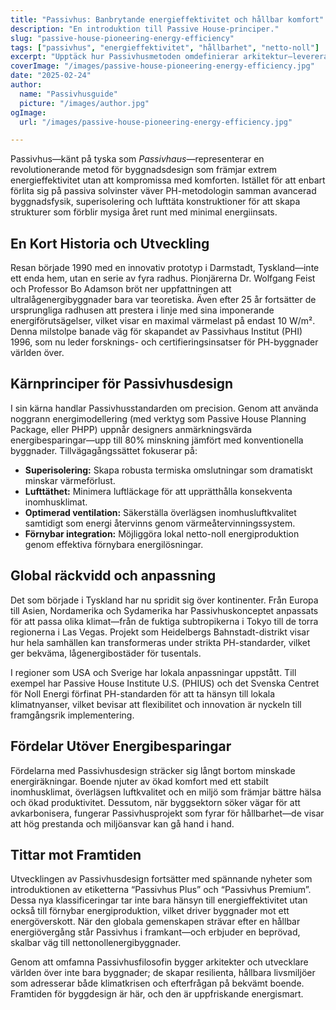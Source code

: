 ```yaml
---
title: "Passivhus: Banbrytande energieffektivitet och hållbar komfort"
description: "En introduktion till Passive House-principer."
slug: "passive-house-pioneering-energy-efficiency"
tags: ["passivhus", "energieffektivitet", "hållbarhet", "netto-noll"]
excerpt: "Upptäck hur Passivhusmetoden omdefinierar arkitektur—levererar överlägsen inomhuskomfort, kraftigt minskad energiförbrukning och en betydande minskning av koldioxidutsläpp, oavsett byggnadstyp eller klimat."
coverImage: "/images/passive-house-pioneering-energy-efficiency.jpg"
date: "2025-02-24"
author:
  name: "Passivhusguide"
  picture: "/images/author.jpg"
ogImage:
  url: "/images/passive-house-pioneering-energy-efficiency.jpg"

---
```

Passivhus—känt på tyska som *Passivhaus*—representerar en revolutionerande metod för byggnadsdesign som främjar extrem energieffektivitet utan att kompromissa med komforten. Istället för att enbart förlita sig på passiva solvinster väver PH-metodologin samman avancerad byggnadsfysik, superisolering och lufttäta konstruktioner för att skapa strukturer som förblir mysiga året runt med minimal energiinsats.

## En Kort Historia och Utveckling

Resan började 1990 med en innovativ prototyp i Darmstadt, Tyskland—inte ett enda hem, utan en serie av fyra radhus. Pionjärerna Dr. Wolfgang Feist och Professor Bo Adamson bröt ner uppfattningen att ultralågenergibyggnader bara var teoretiska. Även efter 25 år fortsätter de ursprungliga radhusen att prestera i linje med sina imponerande energiförutsägelser, vilket visar en maximal värmelast på endast 10 W/m². Denna milstolpe banade väg för skapandet av Passivhaus Institut (PHI) 1996, som nu leder forsknings- och certifieringsinsatser för PH-byggnader världen över.
## Kärnprinciper för Passivhusdesign

I sin kärna handlar Passivhusstandarden om precision. Genom att använda noggrann energimodellering (med verktyg som Passive House Planning Package, eller PHPP) uppnår designers anmärkningsvärda energibesparingar—upp till 80% minskning jämfört med konventionella byggnader. Tillvägagångssättet fokuserar på:
- **Superisolering:** Skapa robusta termiska omslutningar som dramatiskt minskar värmeförlust.
- **Lufttäthet:** Minimera luftläckage för att upprätthålla konsekventa inomhusklimat.
- **Optimerad ventilation:** Säkerställa överlägsen inomhusluftkvalitet samtidigt som energi återvinns genom värmeåtervinningssystem.
- **Förnybar integration:** Möjliggöra lokal netto-noll energiproduktion genom effektiva förnybara energilösningar.

## Global räckvidd och anpassning

Det som började i Tyskland har nu spridit sig över kontinenter. Från Europa till Asien, Nordamerika och Sydamerika har Passivhuskonceptet anpassats för att passa olika klimat—från de fuktiga subtropikerna i Tokyo till de torra regionerna i Las Vegas. Projekt som Heidelbergs Bahnstadt-distrikt visar hur hela samhällen kan transformeras under strikta PH-standarder, vilket ger bekväma, lågenergibostäder för tusentals.

I regioner som USA och Sverige har lokala anpassningar uppstått. Till exempel har Passive House Institute U.S. (PHIUS) och det Svenska Centret för Noll Energi förfinat PH-standarden för att ta hänsyn till lokala klimatnyanser, vilket bevisar att flexibilitet och innovation är nyckeln till framgångsrik implementering.
## Fördelar Utöver Energibesparingar

Fördelarna med Passivhusdesign sträcker sig långt bortom minskade energiräkningar. Boende njuter av ökad komfort med ett stabilt inomhusklimat, överlägsen luftkvalitet och en miljö som främjar bättre hälsa och ökad produktivitet. Dessutom, när byggsektorn söker vägar för att avkarbonisera, fungerar Passivhusprojekt som fyrar för hållbarhet—de visar att hög prestanda och miljöansvar kan gå hand i hand.

## Tittar mot Framtiden

Utvecklingen av Passivhusdesign fortsätter med spännande nyheter som introduktionen av etiketterna “Passivhus Plus” och “Passivhus Premium”. Dessa nya klassificeringar tar inte bara hänsyn till energieffektivitet utan också till förnybar energiproduktion, vilket driver byggnader mot ett energöverskott. När den globala gemenskapen strävar efter en hållbar energiövergång står Passivhus i framkant—och erbjuder en beprövad, skalbar väg till nettonollenergibyggnader.

Genom att omfamna Passivhusfilosofin bygger arkitekter och utvecklare världen över inte bara byggnader; de skapar resilienta, hållbara livsmiljöer som adresserar både klimatkrisen och efterfrågan på bekvämt boende. Framtiden för byggdesign är här, och den är uppfriskande energismart.
